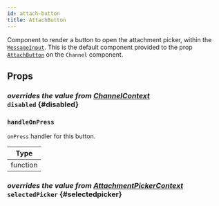 ```yaml
---
id: attach-button
title: AttachButton
---
```



Component to render a button to open the attachment picker, within the [`MessageInput`](../../message-input).
This is the default component provided to the prop [`AttachButton`](../../../../ui-components/channel#attachbutton) on the `Channel` component.

## Props

### <div class="label description">_overrides the value from [ChannelContext](../../../state-and-offline-support/contexts/channel-context#disabled)_</div> `disabled` {#disabled}

<Disabled />

### `handleOnPress`

`onPress` handler for this button.

| Type     |
| -------- |
| function |

### <div class="label description">_overrides the value from [AttachmentPickerContext](../../../state-and-offline-support/contexts/attachment-picker-context#selectedpicker)_</div> `selectedPicker` {#selectedpicker}

<SelectedPicker />
